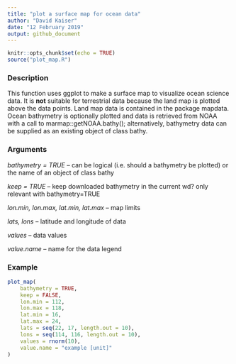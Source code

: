 ```yaml
---
title: "plot a surface map for ocean data"
author: "David Kaiser"
date: "12 February 2019"
output: github_document
---
```


```r
knitr::opts_chunk$set(echo = TRUE)
source("plot_map.R")
```

### Description

This function uses ggplot to make a surface map to visualize ocean science data. It is **not** suitable for terrestrial data because the land map is plotted above the data points. Land map data is contained in the package mapdata. Ocean bathymetry is optionally plotted and data is retrieved from NOAA with a call to marmap::getNOAA.bathy(); alternatively, bathymetry data can be supplied as an existing object of class bathy.

### Arguments

*bathymetry = TRUE* -- can be logical (i.e. should a bathymetry be plotted) or the name of an object of class bathy

*keep = TRUE* -- keep downloaded bathymetry in the current wd? only relevant with bathymetry=TRUE

*lon.min, lon.max, lat.min, lat.max* -- map limits

*lats, lons* --  latitude and longitude of data

*values* -- data values

*value.name* -- name for the data legend

### Example
```r
plot_map(
    bathymetry = TRUE,
    keep = FALSE,
    lon.min = 112,
    lon.max = 118,
    lat.min = 16,
    lat.max = 24,
    lats = seq(22, 17, length.out = 10),
    lons = seq(114, 116, length.out = 10),
    values = rnorm(10),
    value.name = "example [unit]"
)
```